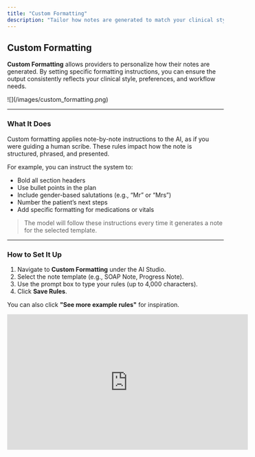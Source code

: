 ```yaml
---
title: "Custom Formatting"
description: "Tailor how notes are generated to match your clinical style."
---
```


## Custom Formatting

**Custom Formatting** allows providers to personalize how their notes are generated. By setting specific formatting instructions, you can ensure the output consistently reflects your clinical style, preferences, and workflow needs.

<Frame>
  ![](/images/custom_formatting.png)
</Frame>

---

### What It Does

Custom formatting applies note-by-note instructions to the AI, as if you were guiding a human scribe. These rules impact how the note is structured, phrased, and presented.

For example, you can instruct the system to:

- Bold all section headers
- Use bullet points in the plan
- Include gender-based salutations (e.g., “Mr” or “Mrs”)
- Number the patient’s next steps
- Add specific formatting for medications or vitals

> The model will follow these instructions every time it generates a note for the selected template.

---

### How to Set It Up

1. Navigate to **Custom Formatting** under the AI Studio.
2. Select the note template (e.g., SOAP Note, Progress Note).
3. Use the prompt box to type your rules (up to 4,000 characters).
4. Click **Save Rules**.

You can also click **"See more example rules"** for inspiration.

<Frame>
  <iframe width="560" height="315" src="https://www.youtube.com/embed/D_onXaL2P_I?si=2v2xhe_D96zFuuhw &mute=1" title="YouTube video player" frameborder="0" allow="accelerometer; autoplay; clipboard-write; encrypted-media; gyroscope; picture-in-picture; web-share" referrerpolicy="strict-origin-when-cross-origin" allowfullscreen />
</Frame>

---

### Notes

- Formatting rules only apply to future scribe generations.
- To apply updated rules to a past note, you must **regenerate** that note.
- Each template can have its own formatting rules—great for specialists or multi-format teams.

---

### Examples of Useful Rules

```
- Use bullet points for all sections except Subjective.
- End each note with “Follow-up as needed.”
- Avoid abbreviations for diagnoses.
- Always refer to the patient as “the patient” (not “Pt.”).
```

## Formatting Examples

### Custom-formatting what content to include, add, or remove

- _"Create a numbered problem list based on the Subjective and Objective sections."_
- _"After the Assessment section, add a section called Assessment/Objective that includes a one-paragraph summary combining the Assessment and Objective sections, justifying the need for continued PT (unless the patient is to be discharged)."_
- _"Create a list of patient goals and/or progress toward goals based on the Subjective and Objective sections."_
- _"Under the heading Neuromuscular Re-education, create a comma-separated list of all neuromuscular re-education performed."_
- _"Under the heading Therapeutic Activities, create a comma-separated list of all therapeutic activities performed."_
- _"Under the heading Dry Needling, create a comma-separated list of all muscles released through dry needling and/or dry needling protocols used. If electrical stimulation was used with needling, include the duration."_
- _"Create the Assessment as a narrative describing what the PT did that day and how the patient responded."_
- _"Always document the general exam."_
- _"If I am speaking to the scribe before the start of a visit, all information discussed should be included in the documentation."_

### Custom formatting writing style

- _"When documenting pain levels, write them as a number out of 10 using numerals."_
- _"Never write the Subjective, Objective, Assessment, or Plan in a numbered list."_
- _"Refer to the patient by their name instead of 'patient'."_
- _"Never write a note in the first person."_
- _"Always abbreviate physical therapy as 'PT'."_
- _"The provider addressing the patient is always the physical therapist."_
- _"Refer to the PT as 'Therapist'."_